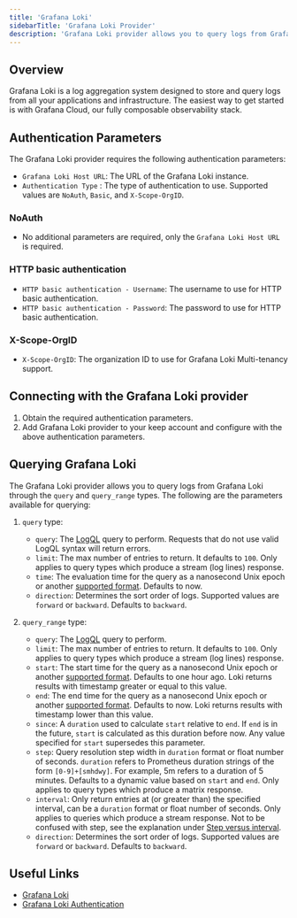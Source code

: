 ```yaml
---
title: 'Grafana Loki'
sidebarTitle: 'Grafana Loki Provider'
description: 'Grafana Loki provider allows you to query logs from Grafana Loki.'
---
```


## Overview

Grafana Loki is a log aggregation system designed to store and query logs from all your applications and infrastructure. The easiest way to get started is with Grafana Cloud, our fully composable observability stack.

## Authentication Parameters

The Grafana Loki provider requires the following authentication parameters:

- `Grafana Loki Host URL`: The URL of the Grafana Loki instance.
- `Authentication Type` : The type of authentication to use. Supported values are `NoAuth`, `Basic`, and `X-Scope-OrgID`.

### NoAuth

- No additional parameters are required, only the `Grafana Loki Host URL` is required.

### HTTP basic authentication
- `HTTP basic authentication - Username`: The username to use for HTTP basic authentication.
- `HTTP basic authentication - Password`: The password to use for HTTP basic authentication.

### X-Scope-OrgID
- `X-Scope-OrgID`: The organization ID to use for Grafana Loki Multi-tenancy support.

## Connecting with the Grafana Loki provider

1. Obtain the required authentication parameters.
2. Add Grafana Loki provider to your keep account and configure with the above authentication parameters.

## Querying Grafana Loki

The Grafana Loki provider allows you to query logs from Grafana Loki through the `query` and `query_range` types. The following are the parameters available for querying:

1. `query` type:

    - `query`: The [LogQL](https://grafana.com/docs/loki/latest/query/) query to perform. Requests that do not use valid LogQL syntax will return errors.
    - `limit`: The max number of entries to return. It defaults to `100`. Only applies to query types which produce a stream (log lines) response.
    - `time`: The evaluation time for the query as a nanosecond Unix epoch or another [supported format](https://grafana.com/docs/loki/latest/reference/loki-http-api/#timestamps). Defaults to now.
    - `direction`: Determines the sort order of logs. Supported values are `forward` or `backward`. Defaults to `backward`.

2. `query_range` type:

    - `query`: The [LogQL](https://grafana.com/docs/loki/latest/query/) query to perform.
    - `limit`: The max number of entries to return. It defaults to `100`. Only applies to query types which produce a stream (log lines) response.
    - `start`: The start time for the query as a nanosecond Unix epoch or another [supported format](https://grafana.com/docs/loki/latest/reference/loki-http-api/#timestamps). Defaults to one hour ago. Loki returns results with timestamp greater or equal to this value.
    - `end`: The end time for the query as a nanosecond Unix epoch or another [supported format](https://grafana.com/docs/loki/latest/reference/loki-http-api/#timestamps). Defaults to now. Loki returns results with timestamp lower than this value.
    - `since`: A `duration` used to calculate `start` relative to `end`. If `end` is in the future, `start` is calculated as this duration before now. Any value specified for `start` supersedes this parameter.
    - `step`: Query resolution step width in `duration` format or float number of seconds. `duration` refers to Prometheus duration strings of the form `[0-9]+[smhdwy]`. For example, 5m refers to a duration of 5 minutes. Defaults to a dynamic value based on `start` and `end`. Only applies to query types which produce a matrix response.
    - `interval`: Only return entries at (or greater than) the specified interval, can be a `duration` format or float number of seconds. Only applies to queries which produce a stream response. Not to be confused with step, see the explanation under [Step versus interval](https://grafana.com/docs/loki/latest/reference/loki-http-api/#step-versus-interval).
    - `direction`: Determines the sort order of logs. Supported values are `forward` or `backward`. Defaults to `backward`.

## Useful Links

- [Grafana Loki](https://grafana.com/oss/loki/)
- [Grafana Loki Authentication](https://grafana.com/docs/loki/latest/operations/authentication/)
